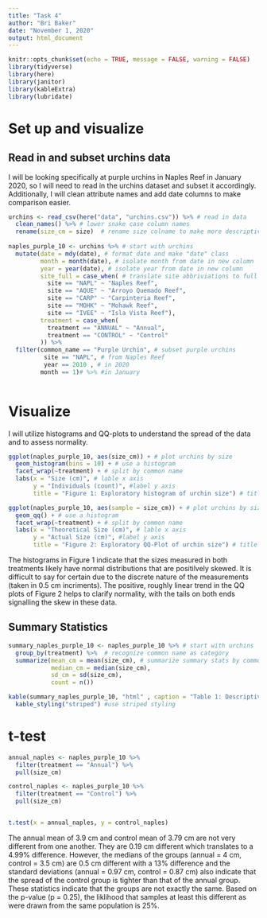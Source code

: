 ```yaml
---
title: "Task 4"
author: "Bri Baker"
date: "November 1, 2020"
output: html_document
---
```


```r
knitr::opts_chunk$set(echo = TRUE, message = FALSE, warning = FALSE)
library(tidyverse)
library(here)
library(janitor)
library(kableExtra)
library(lubridate)
```


# Set up and visualize

## Read in and subset urchins data

I will be looking specifically at purple urchins in  Naples Reef in January 2020, so I will need to read in the urchins dataset and subset it accordingly. Additionally, I will clean attribute names and add date columns to make comparison easier.

```r
urchins <- read_csv(here("data", "urchins.csv")) %>% # read in data
  clean_names() %>% # lower snake case column names
  rename(size_cm = size)  # rename size colname to make more descriptive
  
naples_purple_10 <- urchins %>% # start with urchins
  mutate(date = mdy(date), # format date and make "date" class
         month = month(date), # isolate month from date in new column
         year = year(date), # isolate year from date in new column
         site_full = case_when( # translate site abbriviations to full names in new column
           site == "NAPL" ~ "Naples Reef", 
           site == "AQUE" ~ "Arroyo Quemado Reef",
           site == "CARP" ~ "Carpinteria Reef", 
           site == "MOHK" ~ "Mohawk Reef", 
           site == "IVEE" ~ "Isla Vista Reef"),
         treatment = case_when(
           treatment == "ANNUAL" ~ "Annual",
           treatment == "CONTROL" ~ "Control"
         )) %>%  
  filter(common_name == "Purple Urchin", # subset purple urchins
          site == "NAPL", # from Naples Reef
          year == 2010 , # in 2020
         month == 1)# %>% #in January
  
```


# Visualize

I will utilize histograms and QQ-plots to understand the spread of the data and to assess normality.

```r
ggplot(naples_purple_10, aes(size_cm)) + # plot urchins by size
  geom_histogram(bins = 10) + # use a histogram
  facet_wrap(~treatment) + # split by common name
  labs(x = "Size (cm)", # lable x axis
       y = "Individuals (count)", #label y axis
       title = "Figure 1: Exploratory histogram of urchin size") # title
```


```r
ggplot(naples_purple_10, aes(sample = size_cm)) + # plot urchins by size
  geom_qq() + # use a histogram
  facet_wrap(~treatment) + # split by common name
  labs(x = "Theoretical Size (cm)", # lable x axis
       y = "Actual Size (cm)", #label y axis
       title = "Figure 2: Exploratory QQ-Plot of urchin size") # title
```


The histograms in Figure 1 indicate that the sizes measured in both treatments likely have normal distributions that are positilvely skewed. It is difficult to say for certain due to the discrete nature of the measurements (taken in 0.5 cm incriments). The positive, roughly linear trend in the QQ plots of Figure 2 helps to clarify normality, with the tails on both ends signalling the skew in these data.


## Summary Statistics 

```r
summary_naples_purple_10 <- naples_purple_10 %>% # start with urchins
  group_by(treatment) %>%  # recognize common name as category
  summarize(mean_cm = mean(size_cm), # summarize summary stats by common name
            median_cm = median(size_cm), 
            sd_cm = sd(size_cm), 
            count = n())

kable(summary_naples_purple_10, "html" , caption = "Table 1: Descriptive statistics") %>% #table
  kable_styling("striped") #use striped styling
```


# t-test

```r
annual_naples <- naples_purple_10 %>% 
  filter(treatment == "Annual") %>% 
  pull(size_cm)

control_naples <- naples_purple_10 %>% 
  filter(treatment == "Control") %>% 
  pull(size_cm)


t.test(x = annual_naples, y = control_naples)

```

The annual mean of 3.9 cm and control mean of 3.79 cm are not very different from one another. They are 0.19 cm different which translates to a 4.99% difference. However, the medians of the groups (annual = 4 cm, control = 3.5 cm) are 0.5 cm different with a 13% difference and the standard deviations (annual = 0.97 cm, control = 0.87 cm) also indicate that the spread of the control group is tighter than that of the annual group. These statistics indicate that the groups are not exactly the same. Based on the p-value (p = 0.25), the liklihood that samples at least this different as were drawn from the same population is 25%. 

